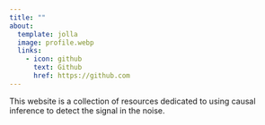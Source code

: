 ```yaml
---
title: ""
about:
  template: jolla
  image: profile.webp
  links:
    - icon: github
      text: Github
      href: https://github.com
---
```


This website is a collection of resources dedicated to using causal inference to detect the signal in the noise.
